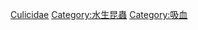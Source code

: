 {{Catmore}}
{{Commonscat|Culicidae}}

[[Category:蚊总科|Culicidae]]
[[Category:水生昆蟲‎|Category:水生昆蟲‎]]
[[Category:吸血|Category:吸血]]